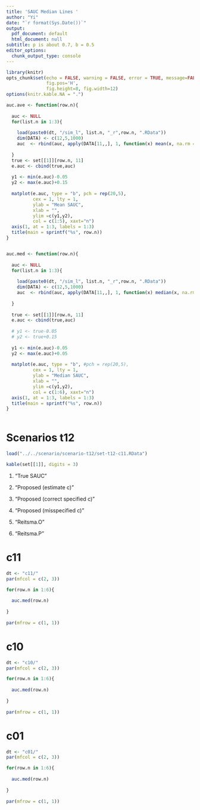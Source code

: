 ```yaml
---
title: 'SAUC Median Lines '
author: "Yi"
date: "`r format(Sys.Date())`"
output:
  pdf_document: default
  html_document: null
subtitle: p is about 0.7, b = 0.5
editor_options:
  chunk_output_type: console
---
```


```r
library(knitr)
opts_chunk$set(echo = FALSE, warning = FALSE, error = TRUE, message=FALSE, comment="", 
               fig.pos='H', 
               fig.height=8, fig.width=12)
options(knitr.kable.NA = ".")

auc.ave <- function(row.n){
  
  auc <- NULL
  for(list.n in 1:3){
    
    load(paste0(dt, "/sim_l", list.n, "_r",row.n, ".RData"))
    dim(DATA) <- c(12,5,1000)
    auc  <- rbind(auc, apply(DATA[11,,], 1, function(x) mean(x, na.rm = TRUE)))
            
  }
  true <- set[[1]][row.n, 11]
  e.auc <- cbind(true,auc)
  
  y1 <- min(e.auc)-0.05
  y2 <- max(e.auc)+0.15
  
  matplot(e.auc, type = "b", pch = rep(20,5), 
          cex = 1, lty = 1, 
          ylab = "Mean SAUC", 
          xlab = "",
          ylim =c(y1,y2),
          col = c(1:5), xaxt="n")
  axis(1, at = 1:3, labels = 1:3)
  title(main = sprintf("%s", row.n))
}


auc.med <- function(row.n){
  
  auc <- NULL
  for(list.n in 1:3){
    
    load(paste0(dt, "/sim_l", list.n, "_r",row.n, ".RData"))
    dim(DATA) <- c(12,5,1000)
    auc  <- rbind(auc, apply(DATA[11,,], 1, function(x) median(x, na.rm = TRUE)))
            
  }
  
  true <- set[[1]][row.n, 11]
  e.auc <- cbind(true,auc)
  
  # y1 <- true-0.05
  # y2 <- true+0.15
  
  y1 <- min(e.auc)-0.05
  y2 <- max(e.auc)+0.05
  
  matplot(e.auc, type = "b", #pch = rep(20,5),
          cex = 1, lty = 1, 
          ylab = "Median SAUC", 
          xlab = "",
          ylim =c(y1,y2),
          col = c(1:6), xaxt="n")
  axis(1, at = 1:3, labels = 1:3)
  title(main = sprintf("%s", row.n))
}



```

# Scenarios t12

```r
load("../../scenario/scenario-t12/set-t12-c11.RData")

kable(set[[1]], digits = 3)
```

1. "True SAUC"

2. "Proposed (estimate c)" 

3. "Proposed (correct specified c)"

4. "Proposed (misspecified c)" 

5. "Reitsma.O"

6. "Reitsma.P"

# c11

```r
dt <- "c11/"
par(mfcol = c(2, 3))

for(row.n in 1:6){
  
  auc.med(row.n)
  
}
  
par(mfrow = c(1, 1))

```

# c10

```r
dt <- "c10/"
par(mfcol = c(2, 3))

for(row.n in 1:6){
  
  auc.med(row.n)
  
}
  
par(mfrow = c(1, 1))

```

# c01

```r
dt <- "c01/"
par(mfcol = c(2, 3))

for(row.n in 1:6){
  
  auc.med(row.n)
  
}
  
par(mfrow = c(1, 1))

```